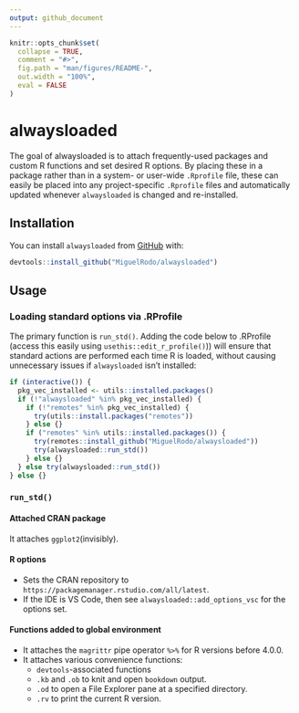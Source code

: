 ```yaml
---
output: github_document
---
```


```r
knitr::opts_chunk$set(
  collapse = TRUE,
  comment = "#>",
  fig.path = "man/figures/README-",
  out.width = "100%",
  eval = FALSE
)
```

# alwaysloaded

<!-- badges: start -->
<!-- badges: end -->

The goal of alwaysloaded is to attach frequently-used packages and custom R functions and set desired R options. By placing these in a package rather than in a system- or user-wide `.Rprofile` file, these can easily be placed into any project-specific `.Rprofile` files and automatically updated whenever `alwaysloaded` is changed and re-installed. 

## Installation

You can install `alwaysloaded` from [GitHub](https://www.github.com)
with:

``` r
devtools::install_github("MiguelRodo/alwaysloaded")
```

## Usage

### Loading standard options via .RProfile

The primary function is `run_std()`. Adding the code below to .RProfile (access this easily using `usethis::edit_r_profile()`)) will ensure that standard actions are performed each time R is loaded, without causing unnecessary issues if `alwaysloaded` isn't installed:

```r
if (interactive()) {
  pkg_vec_installed <- utils::installed.packages()
  if (!"alwaysloaded" %in% pkg_vec_installed) {
    if (!"remotes" %in% pkg_vec_installed) {
      try(utils::install.packages("remotes"))
    } else {}
    if ("remotes" %in% utils::installed.packages()) {
      try(remotes::install_github("MiguelRodo/alwaysloaded"))
      try(alwaysloaded::run_std())    
    } else {}
  } else try(alwaysloaded::run_std())
} else {}	
```

### `run_std()`

#### Attached CRAN package

It attaches `ggplot2`(invisibly).

#### R options

- Sets the CRAN repository to `https://packagemanager.rstudio.com/all/latest`.
- If the IDE is VS Code, then see `alwaysloaded::add_options_vsc` for the options set.

#### Functions added to global environment

- It attaches the `magrittr` pipe operator `%>%` for R versions before 4.0.0. 
- It attaches various convenience functions:
  - `devtools`-associated functions
  - `.kb` and `.ob` to knit and open `bookdown` output.
  - `.od` to open a File Explorer pane at a specified directory.
  - `.rv` to print the current R version.